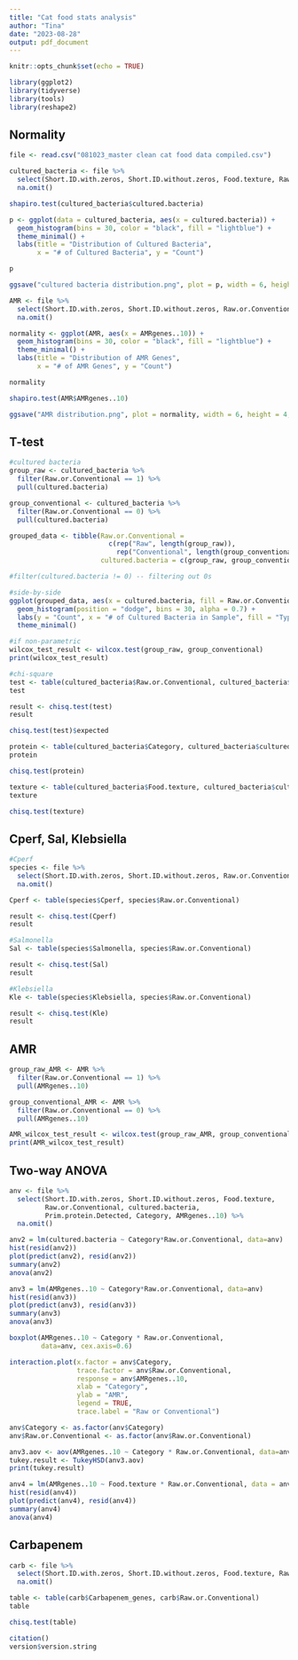 ```yaml
---
title: "Cat food stats analysis"
author: "Tina"
date: "2023-08-28"
output: pdf_document
---
```


```r
knitr::opts_chunk$set(echo = TRUE)

library(ggplot2)
library(tidyverse)
library(tools)
library(reshape2)
```

## Normality

```r
file <- read.csv("081023_master clean cat food data compiled.csv")

cultured_bacteria <- file %>%
  select(Short.ID.with.zeros, Short.ID.without.zeros, Food.texture, Raw.or.Conventional, cultured.bacteria, cultured.bacteria.binary, Category) %>%
  na.omit()

shapiro.test(cultured_bacteria$cultured.bacteria)

p <- ggplot(data = cultured_bacteria, aes(x = cultured.bacteria)) +
  geom_histogram(bins = 30, color = "black", fill = "lightblue") +
  theme_minimal() +
  labs(title = "Distribution of Cultured Bacteria",
       x = "# of Cultured Bacteria", y = "Count")

p

ggsave("cultured bacteria distribution.png", plot = p, width = 6, height = 4, dpi = 300)

AMR <- file %>%
  select(Short.ID.with.zeros, Short.ID.without.zeros, Raw.or.Conventional, AMRgenes..10) %>%
  na.omit()

normality <- ggplot(AMR, aes(x = AMRgenes..10)) +
  geom_histogram(bins = 30, color = "black", fill = "lightblue") +
  theme_minimal() +
  labs(title = "Distribution of AMR Genes",
       x = "# of AMR Genes", y = "Count")

normality

shapiro.test(AMR$AMRgenes..10)

ggsave("AMR distribution.png", plot = normality, width = 6, height = 4, dpi = 300)

```

## T-test

```r
#cultured bacteria
group_raw <- cultured_bacteria %>% 
  filter(Raw.or.Conventional == 1) %>% 
  pull(cultured.bacteria)

group_conventional <- cultured_bacteria %>% 
  filter(Raw.or.Conventional == 0) %>% 
  pull(cultured.bacteria)

grouped_data <- tibble(Raw.or.Conventional = 
                         c(rep("Raw", length(group_raw)),
                           rep("Conventional", length(group_conventional))),
                       cultured.bacteria = c(group_raw, group_conventional))

#filter(cultured.bacteria != 0) -- filtering out 0s

#side-by-side
ggplot(grouped_data, aes(x = cultured.bacteria, fill = Raw.or.Conventional)) +
  geom_histogram(position = "dodge", bins = 30, alpha = 0.7) +
  labs(y = "Count", x = "# of Cultured Bacteria in Sample", fill = "Type") +
  theme_minimal()

#if non-parametric
wilcox_test_result <- wilcox.test(group_raw, group_conventional)
print(wilcox_test_result)

#chi-square
test <- table(cultured_bacteria$Raw.or.Conventional, cultured_bacteria$cultured.bacteria.binary)
test

result <- chisq.test(test)
result

chisq.test(test)$expected

protein <- table(cultured_bacteria$Category, cultured_bacteria$cultured.bacteria.binary)
protein

chisq.test(protein)

texture <- table(cultured_bacteria$Food.texture, cultured_bacteria$cultured.bacteria.binary)
texture

chisq.test(texture)

```

## Cperf, Sal, Klebsiella

```r
#Cperf
species <- file %>%
  select(Short.ID.with.zeros, Short.ID.without.zeros, Raw.or.Conventional, Cperf, Salmonella, Klebsiella) %>%
  na.omit()

Cperf <- table(species$Cperf, species$Raw.or.Conventional)

result <- chisq.test(Cperf)
result

#Salmonella
Sal <- table(species$Salmonella, species$Raw.or.Conventional)

result <- chisq.test(Sal)
result

#Klebsiella
Kle <- table(species$Klebsiella, species$Raw.or.Conventional)

result <- chisq.test(Kle)
result

```
## AMR
```r
group_raw_AMR <- AMR %>% 
  filter(Raw.or.Conventional == 1) %>% 
  pull(AMRgenes..10)

group_conventional_AMR <- AMR %>% 
  filter(Raw.or.Conventional == 0) %>% 
  pull(AMRgenes..10)

AMR_wilcox_test_result <- wilcox.test(group_raw_AMR, group_conventional_AMR)
print(AMR_wilcox_test_result)

```

## Two-way ANOVA
```r
anv <- file %>%
  select(Short.ID.with.zeros, Short.ID.without.zeros, Food.texture,
         Raw.or.Conventional, cultured.bacteria, 
         Prim.protein.Detected, Category, AMRgenes..10) %>%
  na.omit()

anv2 = lm(cultured.bacteria ~ Category*Raw.or.Conventional, data=anv)
hist(resid(anv2))
plot(predict(anv2), resid(anv2))
summary(anv2)
anova(anv2)

anv3 = lm(AMRgenes..10 ~ Category*Raw.or.Conventional, data=anv)
hist(resid(anv3))
plot(predict(anv3), resid(anv3))
summary(anv3)
anova(anv3)

boxplot(AMRgenes..10 ~ Category * Raw.or.Conventional, 
        data=anv, cex.axis=0.6)

interaction.plot(x.factor = anv$Category,
                 trace.factor = anv$Raw.or.Conventional,
                 response = anv$AMRgenes..10,
                 xlab = "Category",
                 ylab = "AMR",
                 legend = TRUE,
                 trace.label = "Raw or Conventional")

anv$Category <- as.factor(anv$Category)
anv$Raw.or.Conventional <- as.factor(anv$Raw.or.Conventional)

anv3.aov <- aov(AMRgenes..10 ~ Category * Raw.or.Conventional, data=anv)
tukey.result <- TukeyHSD(anv3.aov)
print(tukey.result)

anv4 = lm(AMRgenes..10 ~ Food.texture * Raw.or.Conventional, data = anv)
hist(resid(anv4))
plot(predict(anv4), resid(anv4))
summary(anv4)
anova(anv4)

```

## Carbapenem
```r
carb <- file %>%
  select(Short.ID.with.zeros, Short.ID.without.zeros, Food.texture, Raw.or.Conventional, Category, Carbapenem_genes) %>%
  na.omit()

table <- table(carb$Carbapenem_genes, carb$Raw.or.Conventional)
table

chisq.test(table)

citation()
version$version.string

```









